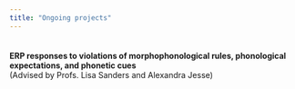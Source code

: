 ---
title: "Ongoing projects"
---
<div style="margin-bottom:35px;">
</div>

**ERP responses to violations of morphophonological rules, phonological expectations, and phonetic cues**  
(Advised by Profs. Lisa Sanders and Alexandra Jesse)    